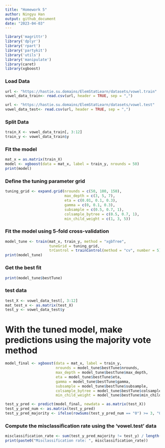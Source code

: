 ```yaml
---
title: "Homework 5"
author: Ningyu Han
output: github_document
date: "2023-04-03"
---
```


```r
library('magrittr')
library('dplyr')
library('rpart')
library('partykit')
library('utils')
library('manipulate')
library(caret)
library(xgboost)
```

### Load Data
```r
url <- "https://hastie.su.domains/ElemStatLearn/datasets/vowel.train"
vowel_data_train<- read.csv(url, header = TRUE, sep = ",")
```

```r
url <- "https://hastie.su.domains/ElemStatLearn/datasets/vowel.test"
vowel_data_test<- read.csv(url, header = TRUE, sep = ",")
```

### Split Data
```r
train_X <- vowel_data_train[, 3:12]
train_y <- vowel_data_train$y
```

### Fit the model
```r
mat_x = as.matrix(train_X)
model <- xgboost(data = mat_x, label = train_y, nrounds = 50)
print(model)
```

### Define the tuning parameter grid
```r
tuning_grid <- expand.grid(nrounds = c(50, 100, 150),
                           max_depth = c(3, 5, 7),
                           eta = c(0.01, 0.1, 0.3),
                           gamma = c(0, 0.1, 0.3),
                           subsample = c(0.5, 0.7, 1),
                           colsample_bytree = c(0.5, 0.7, 1),
                           min_child_weight = c(1, 3, 5))
```

### Fit the model using 5-fold cross-validation
```r
model_tune <- train(mat_x, train_y, method = "xgbTree", 
                    tuneGrid = tuning_grid, 
                    trControl = trainControl(method = "cv", number = 5))
print(model_tune)
```

### Get the best fit
```r
print(model_tune$bestTune)
```

### test data
```r
test_X <- vowel_data_test[, 3:12]
mat_test_x <- as.matrix(test_X)
test_y <- vowel_data_test$y
```

# With the tuned model, make predictions using the majority vote method
```r
model_final <- xgboost(data = mat_x, label = train_y, 
                       nrounds = model_tune$bestTune$nrounds,
                       max_depth = model_tune$bestTune$max_depth,
                       eta = model_tune$bestTune$eta,
                       gamma = model_tune$bestTune$gamma,
                       subsample = model_tune$bestTune$subsample,
                       colsample_bytree = model_tune$bestTune$colsample_bytree,
                       min_child_weight = model_tune$bestTune$min_child_weight)

test_y_pred <- predict(model_final, newdata = as.matrix(test_X))
test_y_pred_num <- as.matrix(test_y_pred)
test_y_pred_majority <- ifelse(rowSums(test_y_pred_num == "0") >= 3, "0", "1")
```

### Compute the misclassification rate using the ‘vowel.test’ data
```r
misclassification_rate <- sum(test_y_pred_majority != test_y) / length(test_y)
print(paste0("Misclassification rate: ", misclassification_rate))
```







